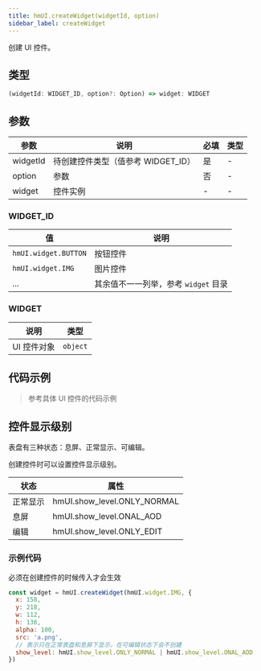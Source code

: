 ```yaml
---
title: hmUI.createWidget(widgetId, option)
sidebar_label: createWidget
---
```


创建 UI 控件。

## 类型

```ts
(widgetId: WIDGET_ID, option?: Option) => widget: WIDGET
```

## 参数

| 参数     | 说明                               | 必填 | 类型 |
| -------- | ---------------------------------- | ---- | ---- |
| widgetId | 待创建控件类型（值参考 WIDGET_ID） | 是   | -    |
| option   | 参数                               | 否   | -    |
| widget   | 控件实例                           | -    | -    |

### WIDGET_ID

| 值                   | 说明                                 |
| -------------------- | ------------------------------------ |
| `hmUI.widget.BUTTON` | 按钮控件                             |
| `hmUI.widget.IMG`    | 图片控件                             |
| ...                  | 其余值不一一列举，参考 `widget` 目录 |

### WIDGET

| 说明        | 类型     |
| ----------- | -------- |
| UI 控件对象 | `object` |

## 代码示例

> 参考具体 UI 控件的代码示例

## 控件显示级别

表盘有三种状态：息屏、正常显示、可编辑。

创建控件时可以设置控件显示级别。

| 状态     | 属性                        |
| -------- | --------------------------- |
| 正常显示 | hmUI.show_level.ONLY_NORMAL |
| 息屏     | hmUI.show_level.ONAL_AOD    |
| 编辑     | hmUI.show_level.ONLY_EDIT   |

### 示例代码

必须在创建控件的时候传入才会生效

```js
const widget = hmUI.createWidget(hmUI.widget.IMG, {
  x: 158,
  y: 218,
  w: 112,
  h: 136,
  alpha: 100,
  src: 'a.png',
  // 表示只在正常表盘和息屏下显示，在可编辑状态下会不创建
  show_level: hmUI.show_level.ONLY_NORMAL | hmUI.show_level.ONAL_AOD
})
```
